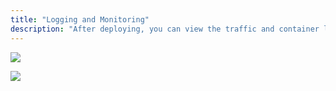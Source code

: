 ```yaml
---
title: "Logging and Monitoring"
description: "After deploying, you can view the traffic and container logs on your task in the dashboard."
---
```


![](/img-beam/beam/deployment/viewing-metrics.png)

![](/img-beam/beam/deployment/viewing-deployment-logs.png)

